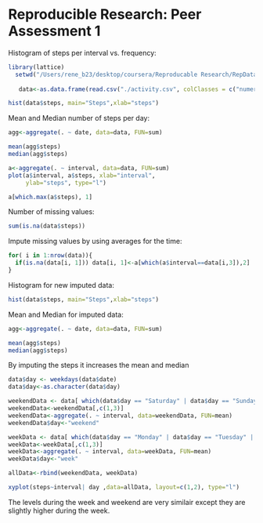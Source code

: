 # Reproducible Research: Peer Assessment 1


Histogram of steps per interval vs. frequency:
```r
library(lattice)
  setwd("/Users/rene_b23/desktop/coursera/Reproducable Research/RepData_PeerAssessment1")
  
   data<-as.data.frame(read.csv("./activity.csv", colClasses = c("numeric", "Date", "numeric")))

hist(data$steps, main="Steps",xlab="steps")
```


Mean and Median number of steps per day:
```r
agg<-aggregate(. ~ date, data=data, FUN=sum) 

mean(agg$steps)
median(agg$steps) 

```


```r
a<-aggregate(. ~ interval, data=data, FUN=sum)
plot(a$interval, a$steps, xlab="interval",
     ylab="steps", type="l")

a[which.max(a$steps), 1]
```

Number of missing values:
```r
sum(is.na(data$steps))
```

Impute missing values by using averages for the time:
```r
for( i in 1:nrow(data)){
  if(is.na(data[i, 1])) data[i, 1]<-a[which(a$interval==data[i,3]),2]  
}
```

Histogram for new imputed data:
```r
hist(data$steps, main="Steps",xlab="steps")
```

Mean and Median for imputed data:
```r
agg<-aggregate(. ~ date, data=data, FUN=sum) 

mean(agg$steps)
median(agg$steps) 
```
By imputing the steps it increases the mean and median

```r
data$day <- weekdays(data$date)
data$day<-as.character(data$day)

weekendData <- data[ which(data$day == "Saturday" | data$day == "Sunday"),]
weekendData<-weekendData[,c(1,3)]
weekendData<-aggregate(. ~ interval, data=weekendData, FUN=mean)
weekendData$day<-"weekend"

weekData <- data[ which(data$day == "Monday" | data$day == "Tuesday" | data$day == "Wednesday"| data$day == "Thursday"| data$day == "Friday"),]
weekData<-weekData[,c(1,3)]
weekData<-aggregate(. ~ interval, data=weekData, FUN=mean)
weekData$day<-"week"

allData<-rbind(weekendData, weekData)

xyplot(steps~interval| day ,data=allData, layout=c(1,2), type="l")
```
The levels during the week and weekend are very similair except they are slightly higher during the week.
